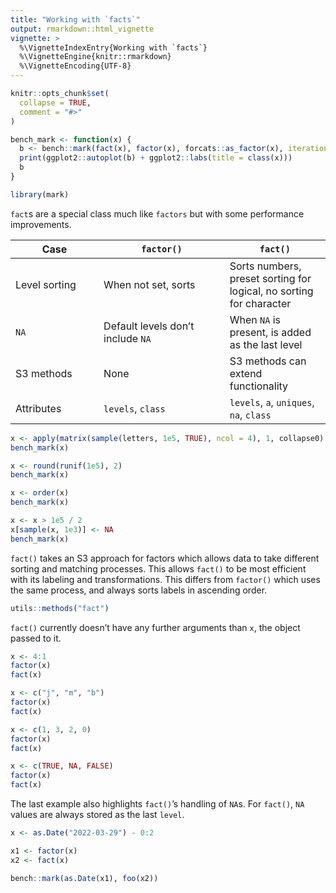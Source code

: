 ```yaml
---
title: "Working with `facts`"
output: rmarkdown::html_vignette
vignette: >
  %\VignetteIndexEntry{Working with `facts`}
  %\VignetteEngine{knitr::rmarkdown}
  %\VignetteEncoding{UTF-8}
---
```


```r
knitr::opts_chunk$set(
  collapse = TRUE,
  comment = "#>"
)

bench_mark <- function(x) {
  b <- bench::mark(fact(x), factor(x), forcats::as_factor(x), iterations = 50, check = FALSE)
  print(ggplot2::autoplot(b) + ggplot2::labs(title = class(x)))
  b
}
```

```r
library(mark)
```

`fact`s are a special class much like `factors` but with some performance improvements.

| Case    | `factor()` | `fact()` |
| ------- | ---------- | -------- |
| Level sorting | When not set, sorts | Sorts numbers, preset sorting for logical, no sorting for character |
| `NA` | Default levels don't include `NA` | When `NA` is present, is added as the last level |
| S3 methods | None | S3 methods can extend functionality |
| Attributes | `levels`, `class`|  `levels`, `a`, `uniques`, `na`, `class` |

```r
x <- apply(matrix(sample(letters, 1e5, TRUE), ncol = 4), 1, collapse0)
bench_mark(x)

x <- round(runif(1e5), 2)
bench_mark(x)

x <- order(x)
bench_mark(x)

x <- x > 1e5 / 2
x[sample(x, 1e3)] <- NA
bench_mark(x)
```

`fact()` takes an S3 approach for factors which allows data to take different sorting and matching processes.
This allows `fact()` to be most efficient with its labeling and transformations.
This differs from `factor()` which uses the same process, and always sorts labels in ascending order.

```r
utils::methods("fact")
```

`fact()` currently doesn't have any further arguments than `x`, the object passed to it.

```r
x <- 4:1
factor(x)
fact(x)
```

```r
x <- c("j", "m", "b")
factor(x)
fact(x)
```

```r
x <- c(1, 3, 2, 0)
factor(x)
fact(x)
```

```r
x <- c(TRUE, NA, FALSE)
factor(x)
fact(x)
```

The last example also highlights `fact()`'s handling of `NA`s.
For `fact()`, `NA` values are always stored as the last `level`.

```r
x <- as.Date("2022-03-29") - 0:2

x1 <- factor(x)
x2 <- fact(x)

bench::mark(as.Date(x1), foo(x2))
```

